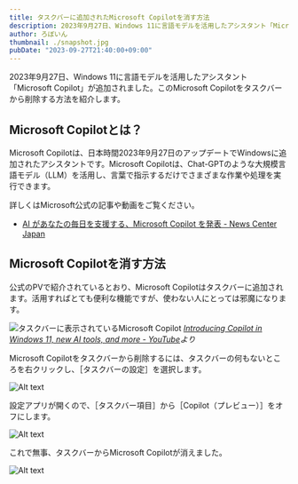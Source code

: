 ```yaml
---
title: タスクバーに追加されたMicrosoft Copilotを消す方法
description: 2023年9月27日、Windows 11に言語モデルを活用したアシスタント「Microsoft Copilot」が追加されました。このMicrosoft Copilotをタスクバーから消す方法を紹介します。
author: ろぼいん
thumbnail: ./snapshot.jpg
pubDate: "2023-09-27T21:40:00+09:00"
---
```



2023年9月27日、Windows 11に言語モデルを活用したアシスタント「Microsoft Copilot」が追加されました。このMicrosoft Copilotをタスクバーから削除する方法を紹介します。

## Microsoft Copilotとは？

Microsoft Copilotは、日本時間2023年9月27日のアップデートでWindowsに追加されたアシスタントです。Microsoft Copilotは、Chat-GPTのような大規模言語モデル（LLM）を活用し、言葉で指示するだけでさまざまな作業や処理を実行できます。

詳しくはMicrosoft公式の記事や動画をご覧ください。

- [AI があなたの毎日を支援する、Microsoft Copilot を発表 - News Center Japan](https://news.microsoft.com/ja-jp/2023/09/22/230922-announcing-microsoft-copilot-your-everyday-ai-companion/)

<YouTube id="5rEZGSFgZVY"/>

## Microsoft Copilotを消す方法

公式のPVで紹介されているとおり、Microsoft Copilotはタスクバーに追加されます。活用すればとても便利な機能ですが、使わない人にとっては邪魔になります。

![タスクバーに表示されているMicrosoft Copilot](./snapshot.jpg)
*[Introducing Copilot in Windows 11, new AI tools, and more - YouTube](https://www.youtube.com/watch?v=5rEZGSFgZVY)より*

Microsoft Copilotをタスクバーから削除するには、タスクバーの何もないところを右クリックし、［タスクバーの設定］を選択します。

![Alt text](./image.png)

設定アプリが開くので、［タスクバー項目］から［Copilot（プレビュー）］をオフにします。

![Alt text](./image-2.png)

これで無事、タスクバーからMicrosoft Copilotが消えました。

![Alt text](./image-1.png)
